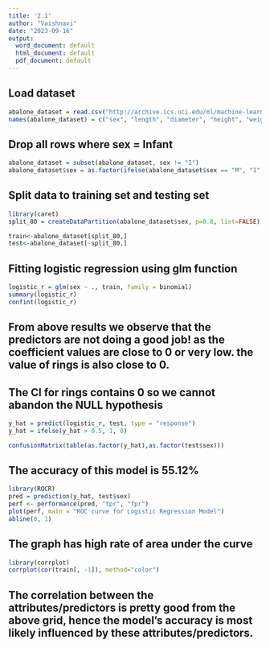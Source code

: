 ---
title: '2.1'
author: "Vaishnavi"
date: "2023-09-16"
output:
  word_document: default
  html_document: default
  pdf_document: default
---
## Load dataset
```{r}
abalone_dataset = read.csv("http://archive.ics.uci.edu/ml/machine-learning-databases/abalone/abalone.data")
names(abalone_dataset) = c("sex", "length", "diameter", "height", "weight_whole", "weight_shucked", "weight_viscera", "weight_shell", "rings")
```

## Drop all rows where sex = Infant
```{r}
abalone_dataset = subset(abalone_dataset, sex != "I")
abalone_dataset$sex = as.factor(ifelse(abalone_dataset$sex == "M", "1", "0"))
```

## Split data to training set and testing set
```{r}
library(caret)
split_80 = createDataPartition(abalone_dataset$sex, p=0.8, list=FALSE)

train<-abalone_dataset[split_80,]
test<-abalone_dataset[-split_80,]

```


## Fitting logistic regression using glm function
```{r}
logistic_r = glm(sex ~ ., train, family = binomial)
summary(logistic_r)
confint(logistic_r)
```


## From above results we observe that the predictors are not doing a good job! as the coefficient values are close to 0 or very low. the value of rings is also close to 0.

## The CI for rings contains 0 so we cannot abandon the NULL hypothesis 
```{r}
y_hat = predict(logistic_r, test, type = "response")
y_hat = ifelse(y_hat > 0.5, 1, 0)
```


```{r}
confusionMatrix(table(as.factor(y_hat),as.factor(test$sex)))
```



## The accuracy of this model is 55.12%
```{r}
library(ROCR)
pred = prediction(y_hat, test$sex)
perf <- performance(pred, "tpr", "fpr")
plot(perf, main = "ROC curve for Logistic Regression Model")
abline(0, 1)
```


## The graph has high rate of area under the curve 
```{r}
library(corrplot)
corrplot(cor(train[, -1]), method="color")
```



## The correlation between the attributes/predictors is pretty good from the above grid, hence the model's accuracy is most likely influenced by these attributes/predictors.